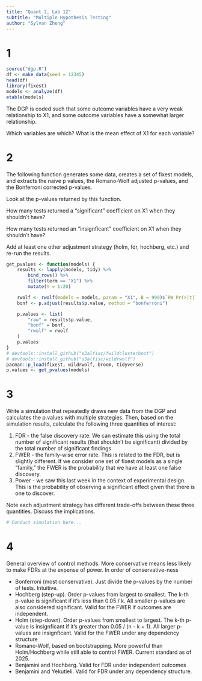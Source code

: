 ```yaml
---
title: "Quant 2, Lab 12"
subtitle: "Multiple Hypothesis Testing"
author: "Sylvan Zheng"
---
```


# 1 

```r
source("dgp.R")
df <- make_data(seed = 12345)
head(df)
library(fixest)
models <- analyze(df)
etable(models)
```

The DGP is coded such that some outcome variables have a very weak relationship to X1, and some outcome variables have a somewhat larger relationship.

Which variables are which? What is the mean effect of X1 for each variable?

# 2

The following function generates some data, creates a set of fixest models,
and extracts the naive p values, the Romano-Wolf adjusted p-values, and the 
Bonferroni corrected p-values.

Look at the p-values returned by this function. 

How many tests returned a "significant" coefficient on X1 when they shouldn't have?

How many tests returned an "insignficant" coefficient on X1 when they shouldn't have?

Add at least one other adjustment strategy (holm, fdr, hochberg, etc.) and re-run the results.

```r
get_pvalues <- function(models) {
    results <- lapply(models, tidy) %>%
        bind_rows() %>%
        filter(term == "X1") %>%
        mutate(Y = 1:20)

    rwolf <- rwolf(models = models, param = "X1", B = 999)$`RW Pr(>|t|)`
    bonf <- p.adjust(results$p.value, method = "bonferroni")

    p.values <- list(
        "raw" = results$p.value,
        "bonf" = bonf,
        "rwolf" = rwolf
    )
    p.values
}
# devtools::install_github("s3alfisc/fwildclusterboot")
# devtools::install_github("s3alfisc/wildrwolf")
pacman::p_load(fixest, wildrwolf, broom, tidyverse)
p.values <- get_pvalues(models)
```

# 3

Write a simulation that repeatedly draws new data from the DGP and calculates the p.values with multiple strategies. Then, based on the simulation results, calculate the following three quantities of interest:

1. FDR - the false discovery rate. We can estimate this using the total number of significant results (that shouldn't be significant) divided by the total number of significant findings 
2. FWER - the family-wise error rate. This is related to the FDR, but is slightly different. If we consider one set of fixest models as a single "family," the FWER is the probability that we have at least one false discovery. 
3. Power - we saw this last week in the context of experimental design. This is the probability of observing a significant effect given that there is one to discover.

Note each adjustment strategy has different trade-offs between these three quantities. Discuss the implications.

```r
# Conduct simulation here...
```

# 4

General overview of control methods. More conservative means less likely to make FDRs at the expense of power. In order of conservative-ness

- Bonferroni (most conservative). Just divide the p-values by the number of tests. Intuitive.
- Hochberg (step-up). Order p-values from largest to smallest. The k-th p-value is significant if it's less than 0.05 / k. All smaller p-values are also considered significant. Valid for the FWER if outcomes are independent.
- Holm (step-down). Order p-values from smallest to largest. The k-th p-value is insignficant if it's greater than 0.05 / (n - k + 1). All larger p-values are insignficant. Valid for the FWER under any dependency structure
- Romano-Wolf, based on bootstrapping. More powerful than Holm/Hochberg while still able to control FWER. Current standard as of 2025.
- Benjamini and Hochberg. Valid for FDR under independent outcomes
- Benjamini and Yekutieli. Valid for FDR under any dependency structure.